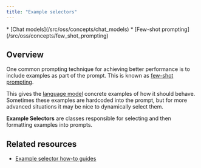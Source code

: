 ```yaml
---
title: "Example selectors"
---
```


<Note>
  * [Chat models](/src/oss/concepts/chat_models)
  * [Few-shot prompting](/src/oss/concepts/few_shot_prompting)
</Note>

## Overview

One common prompting technique for achieving better performance is to include examples as part of the prompt. This is known as [few-shot prompting](/src/oss/concepts/few_shot_prompting).

This gives the [language model](/src/oss/concepts/chat_models) concrete examples of how it should behave. Sometimes these examples are hardcoded into the prompt, but for more advanced situations it may be nice to dynamically select them.

**Example Selectors** are classes responsible for selecting and then formatting examples into prompts.

## Related resources

* [Example selector how-to guides](/src/oss/how_to/#example-selectors)
